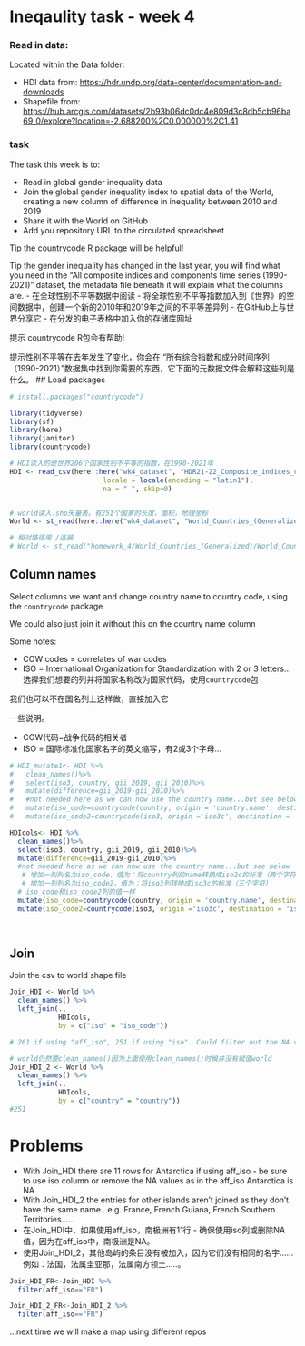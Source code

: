 # Ineqaulity task - week 4

### Read in data:

Located within the Data folder:

-   HDI data from: <https://hdr.undp.org/data-center/documentation-and-downloads>
-   Shapefile from: <https://hub.arcgis.com/datasets/2b93b06dc0dc4e809d3c8db5cb96ba69_0/explore?location=-2.688200%2C0.000000%2C1.41>

### task

The task this week is to:

-   Read in global gender inequality data
-   Join the global gender inequality index to spatial data of the World, creating a new column of difference in inequality between 2010 and 2019
-   Share it with the World on GitHub
-   Add you repository URL to the circulated spreadsheet

Tip the countrycode R package will be helpful!

Tip the gender inequality has changed in the last year, you will find what you need in the "All composite indices and components time series (1990-2021)" dataset, the metadata file beneath it will explain what the columns are.
- 在全球性别不平等数据中阅读
- 将全球性别不平等指数加入到《世界》的空间数据中，创建一个新的2010年和2019年之间的不平等差异列
- 在GitHub上与世界分享它
- 在分发的电子表格中加入你的存储库网址

提示 countrycode R包会有帮助!

提示性别不平等在去年发生了变化，你会在 "所有综合指数和成分时间序列（1990-2021）"数据集中找到你需要的东西，它下面的元数据文件会解释这些列是什么。
## Load packages

```r
# install.packages("countrycode")
```

```r
library(tidyverse)
library(sf)
library(here)
library(janitor)
library(countrycode)
```

```r
# HDI读入的是世界206个国家性别不平等的指数，在1990-2021年
HDI <- read_csv(here::here("wk4_dataset", "HDR21-22_Composite_indices_complete_time_series.csv"),
                       locale = locale(encoding = "latin1"),
                       na = " ", skip=0)


# world读入.shp矢量表。有251个国家的长度，面积，地理坐标
World <- st_read(here::here("wk4_dataset", "World_Countries_(Generalized)", "World_Countries__Generalized_.shp"))

# 相对路径用 /连接
# World <- st_read("homework_4/World_Countries_(Generalized)/World_Countries__Generalized_.shp")
```

## Column names

Select columns we want and change country name to country code, using the `countrycode` package

We could also just join it without this on the country name column

Some notes:

-   COW codes = correlates of war codes
-   ISO = International Organization for Standardization with 2 or 3 letters...
选择我们想要的列并将国家名称改为国家代码，使用`countrycode`包

我们也可以不在国名列上这样做，直接加入它

一些说明。

- COW代码=战争代码的相关者
- ISO = 国际标准化国家名字的英文缩写，有2或3个字母...
```r
# HDI_mutate1<- HDI %>%
#   clean_names()%>%
#   select(iso3, country, gii_2019, gii_2010)%>%
#   mutate(difference=gii_2019-gii_2010)%>%
#   #not needed here as we can now use the country name...but see below
#   mutate(iso_code=countrycode(country, origin = 'country.name', destination = 'iso2c'))%>%
#   mutate(iso_code2=countrycode(iso3, origin ='iso3c', destination = 'iso2c'))
```


```r
HDIcols<- HDI %>%
  clean_names()%>%
  select(iso3, country, gii_2019, gii_2010)%>%
  mutate(difference=gii_2019-gii_2010)%>%
  #not needed here as we can now use the country name...but see below
   # 增加一列列名为iso_code，值为：将country列的name转换成iso2c的标准（两个字符）
   # 增加一列列名为iso_code2，值为：将iso3列转换成iso3c的标准（三个字符）
  # iso_code和iso_code2列的值一样
  mutate(iso_code=countrycode(country, origin = 'country.name', destination = 'iso2c'))%>%
  mutate(iso_code2=countrycode(iso3, origin ='iso3c', destination = 'iso2c'))

  
```

## Join

Join the csv to world shape file

```r
Join_HDI <- World %>% 
  clean_names() %>%
  left_join(., 
            HDIcols,
            by = c("iso" = "iso_code"))

# 261 if using "aff_iso", 251 if using "iso". Could filter out the NA values.因为用aff_iso=iso_code做左连接，aff_iso有十行都是na,连不上右表，但是会保留这aff_iso=na的十行
```

```r
# world仍然要clean_names()因为上面使用clean_names()时候并没有赋值world
Join_HDI_2 <- World %>% 
  clean_names() %>%
  left_join(., 
            HDIcols,
            by = c("country" = "country"))
#251

```

# Problems

-   With Join_HDI there are 11 rows for Antarctica if using aff_iso - be sure to use iso column or remove the NA values as in the aff_iso Antarctica is NA
-   With Join_HDI_2 the entries for other islands aren't joined as they don't have the same name...e.g. France, French Guiana, French Southern Territories.....
- 在Join_HDI中，如果使用aff_iso，南极洲有11行 - 确保使用iso列或删除NA值，因为在aff_iso中，南极洲是NA。
- 使用Join_HDI_2，其他岛屿的条目没有被加入，因为它们没有相同的名字......例如：法国，法属圭亚那，法属南方领土.....。

```r
Join_HDI_FR<-Join_HDI %>%
  filter(aff_iso=="FR")

Join_HDI_2_FR<-Join_HDI_2 %>%
  filter(aff_iso=="FR")
```

...next time we will make a map using different repos
